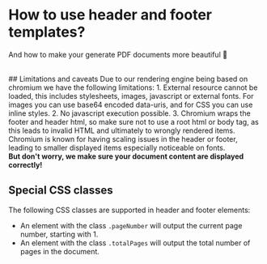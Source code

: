 
<Head>
  <title>Guide: How to use header and footer templates? | doqs.dev</title>
</Head>

# How to use header and footer templates?
And how to make your generate PDF documents more beautiful 🎨

<br/>
## Limitations and caveats
Due to our rendering engine being based on chromium we have the following limitations:
1. External resource cannot be loaded, this includes stylesheets, images, javascript or external fonts. For images you can use base64 encoded data-uris, and for CSS you can use inline styles.
2. No javascript execution possible.
3. Chromium wraps the footer and header html, so make sure not to use a root html or body tag, as this leads to invalid HTML and ultimately to wrongly rendered items.

<br/>
<Callout>
  Chromium is known for having scaling issues in the header or footer, leading to smaller displayed items especially
  noticeable on fonts. <br/>
  <b>But don't worry, we make sure your document content are displayed correctly!</b>
</Callout>

<br/>

## Special CSS classes
The following CSS classes are supported in header and footer elements:
* An element with the class `.pageNumber` will output the current page number, starting with 1.
* An element with the class `.totalPages` will output the total number of pages in the document.


